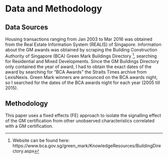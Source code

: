 
# Data and Methodology

## Data Sources

Housing transactions ranging from Jan 2003 to Mar 2016 was obtained from the Real Estate Information System (REALIS) of Singapore. Information about the GM awards was obtained by scraping the Building Construction Authority of Singapore (BCA) Green Mark Buildings Directory [^1], searching for Residential and Mixed Developments. Since the GM Buildings Directory only contained the year of award, I had to obtain the exact dates of the award by searching for "BCA Awards" the Straits Times archive from LexisNexis. Green Mark winners are announced on the BCA awards night, so I searched for the dates of the BCA awards night for each year (2005 till 2015).

## Methodology

This paper uses a fixed effects (FE) approach to isolate the signalling effect of the GM certification from other unobserved characteristics correlated with a GM certification. 

[^1]: Website can be found here: https://www.bca.gov.sg/green_mark/KnowledgeResources/BuildingDirectory.aspx

\newpage